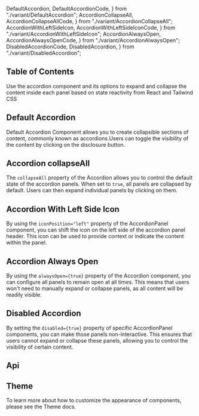   DefaultAccordion,
  DefaultAccordionCode,
} from "./variant/DefaultAccordion";
  AccordionCollapseAll,
  AccordionCollapseAllCode,
} from "./variant/AccordionCollapseAll";
  AccordionWithLeftSideIcon,
  AccordionWithLeftSideIconCode,
} from "./variant/AccordionWithLeftSideIcon";
  AccordionAlwaysOpen,
  AccordionAlwaysOpenCode,
} from "./variant/AccordionAlwaysOpen";
  DisabledAccordionCode,
  DisabledAccordion,
} from "./variant/DisabledAccordion";

## Table of Contents

Use the accordion component and its options to expand and collapse the content inside each panel based on state reactivity from React and Tailwind CSS

## Default Accordion

Default Accordion Component allows you to create collapsible sections of content, commonly known as accordions.Users can toggle the visibility of the content by clicking on the disclosure button.

<CodePreview code={DefaultAccordionCode}>
  <DefaultAccordion />
</CodePreview>

## Accordion collapseAll

The `collapseAll` property of the Accordion allows you to control the default state of the accordion panels. When set to `true`, all panels are collapsed by default. Users can then expand individual panels by clicking on them.

<CodePreview code={AccordionCollapseAllCode}>
  <AccordionCollapseAll />
</CodePreview>

## Accordion With Left Side Icon

By using the `iconPosition="left"` property of the AccordionPanel component, you can shift the icon on the left side of the accordion panel header. This icon can be used to provide context or indicate the content within the panel.

<CodePreview code={AccordionWithLeftSideIconCode}>
  <AccordionWithLeftSideIcon />
</CodePreview>

## Accordion Always Open

By using the `alwaysOpen={true}` property of the Accordion component, you can configure all panels to remain open at all times. This means that users won't need to manually expand or collapse panels, as all content will be readily visible.

<CodePreview code={AccordionAlwaysOpenCode}>
  <AccordionAlwaysOpen />
</CodePreview>

## Disabled Accordion

By setting the `disabled={true}` property of specific AccordionPanel components, you can make those panels non-interactive. This ensures that users cannot expand or collapse these panels, allowing you to control the visibility of certain content.

<CodePreview code={DisabledAccordionCode}>
  <DisabledAccordion />
</CodePreview>

## Api

<ComponentApi data={accordionApiData} />

## Theme

To learn more about how to customize the appearance of components, please see the Theme docs.

<CssThemePreview code={useTheme().theme.accordion} />
